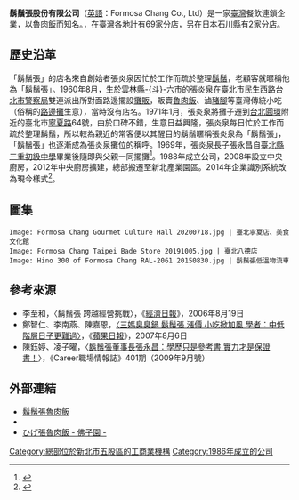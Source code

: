 {{Infobox Company
|company_name=鬍鬚張股份有限公司
|company_name_en=Formosa Chang Co., Ltd.
|company_logo=[[File:Formosa_Chang.svg|300px]]
|company_type=[[股份有限公司|股份有限公司]]
|company_slogan=誠信篤實、追求卓越、顧客滿意、永續成長
|traded_as=非上市
|local_code_name = TW
|local_code = 22721208
|foundation=1960年8月（創業但並未定名）<br>1986年（定名）<br>1988年8月11日（鬍鬚張速食有限公司）<br>1993年3月31日（鬍鬚張股份有限公司）
|location={{ROC-TW}}<br>[[臺北市|臺北市]][[大同區_(臺灣)|大同區]]寧夏路62號1樓
|locations={{TW}}：69家<br>{{JPN}}：2家
|area_served= [[臺灣|臺灣]]
|founder = 張炎泉
|key_people = [[董事長|董事長]]：[[張永昌|張永昌]]
|industry=服務業<br>食品業<br>飲料製造業
|products=[[魯肉飯|魯肉飯]]
|services=
|capital=[[新台幣|新台幣]]287,500,000元
|revenue=[[新台幣|新台幣]]400,000,000元
|operating_income=
|profit=
|total_asset=
|net_asset=
|market_value=
|num_employees=
|P/E ratio=
|earnings per share=
|Net asset value=
|accounting_period=
|parent=
|major_shareholder=
|divisions=
|subsid=
|homepage= {{TW}}<br>[https://www.fmsc.com.tw/ch/index.php www.fmsc.com.tw]<br>{{JPN}}<br>[http://www.bussien.com/higecho/index.html www.bussien.com]
|footnotes= 
}}
'''鬍鬚張股份有限公司'''（[[英語|英語]]：Formosa Chang Co., Ltd）是一家[[臺灣|臺灣]]餐飲連鎖企業，以[[魯肉飯|魯肉飯]]而知名。{{As of|2021}}，在臺灣各地計有69家分店，另在[[日本|日本]][[石川縣|石川縣]]有2家分店。

==歷史沿革==
「鬍鬚張」的店名來自創始者張炎泉因忙於工作而疏於整理[[鬍鬚|鬍鬚]]，老顧客就暱稱他為「鬍鬚張」。1960年8月，生於[[雲林縣|雲林縣]][[斗六市|-{斗}-六市]]的張炎泉在臺北市[[民生西路|民生西路]][[台北市警察局|台北市警察局]]雙連派出所對面路邊擺設[[攤販|攤販]]，販賣[[魯肉飯|魯肉飯]]、滷[[豬腳|豬腳]]等臺灣傳統小吃（俗稱的[[路邊攤|路邊攤]]生意），當時沒有店名。1971年1月，張炎泉將攤子遷到[[台北圓環|台北圓環]]附近的臺北市[[寧夏路|寧夏路]]64號，由於口碑不錯，生意日益興隆，張炎泉每日忙於工作而疏於整理鬍鬚，所以較為親近的常客便以其醒目的鬍鬚暱稱張炎泉為「鬍鬚張」，「鬍鬚張」也逐漸成為張炎泉攤位的稱呼。1969年，張炎泉長子張永昌自[[新北市立三重高級中學|臺北縣三重初級中學]]畢業後隨即與父親一同擺攤<ref name="ChenJungjun">{{cite book|author1=陳榮俊|title=《一席》|date=2017-03|publisher=東瑩國際文化|location=[[臺北市|臺北市]]|isbn=978-986-90117-6-1|pages=104-119|edition=初版}}</ref>。1988年成立公司，2008年設立中央廚房，2012年中央廚房擴建，總部搬遷至新北產業園區。2014年企業識別系統改為現今樣式<ref>{{cite web |title=關於我們 |url=https://www.fmsc.com.tw/ch/mainabout.php?n=about#pageCont2 |website=鬍鬚張魯肉飯 |accessdate=2021-12-26}}</ref>。

==圖集==
<gallery mode="packed">
 Image: Formosa Chang Gourmet Culture Hall 20200718.jpg | 臺北寧夏店、美食文化館
 Image: Formosa Chang Taipei Bade Store 20191005.jpg | 臺北八德店
 Image: Hino 300 of Formosa Chang RAL-2061 20150830.jpg | 鬍鬚張低溫物流車
</gallery>

==參考來源==
{{reflist}}
*李至和，〈鬍鬚張 跨越經營挑戰〉，《[[經濟日報_(台灣)|經濟日報]]》，2006年8月19日
*鄭智仁、李南燕、陳嘉恩，[https://tw.appledaily.com/headline/20070806/N6ZVNQ3YJ5ELEIMHKQ3CDXEVTA/ 〈三媽臭臭鍋 鬍鬚張 漲價 小吃掀加風 學者：中低階層日子更難過〉]，《[[蘋果日報_(台灣)|蘋果日報]]》，2007年8月6日
*陳鈺婷、凌子曜，〈[https://magazine.chinatimes.com/career/20090903000003-300213 鬍鬚張董事長張永昌：學歷只是參考書 實力才是保證書！]〉，《Career職場情報誌》401期（2009年9月號）

==外部連結==
{{commons category|Formosa Chang}}
* [http://www.fmsc.com.tw/ 鬍鬚張魯肉飯]{{zh}}
*{{facebook|FMSC1960.tw|鬍鬚張『魯肉飯』}}
* [http://www.bussien.com/higecho/index.html ひげ張魯肉飯 - 佛子園 -]{{ja}}

[[Category:總部位於新北市五股區的工商業機構|Category:總部位於新北市五股區的工商業機構]]
[[Category:1986年成立的公司|Category:1986年成立的公司]]